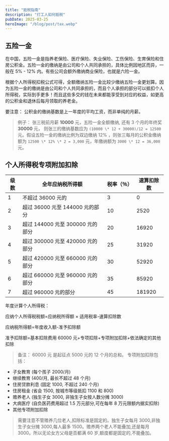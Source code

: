 ```yaml
---
title: "抵税指南"
description: "打工人如何抵税"
pubDate: 2025-03-25
heroImage: "/blog/post/tax.webp"
---
```


## 五险一金

在中国，五险一金是指养老保险、医疗保险、失业保险、工伤保险、生育保险和住房公积金。五险一金的缴纳是由公司和个人共同承担的，具体比例因地区而异，一般在 5% - 12% 内。有些公司会额外缴纳商业保险，也就是六险一金。

根据个人所得税扣税公式可得，全额缴纳五险一金比较少缴纳五险一金更划算。因为五险一金的缴纳是由公司和个人共同承担的，而且个人承担的部分可以抵扣个人所得税，实际到手更多！而且这些多交的钱在未来都能享受到对应的权益，如更高的公积金和退休后每月领取的养老金。

要注意： 公积金的缴纳基数是上一年度的平均工资，而非单纯的月薪。

> 例子： 张三税前月薪 **10000** 元，五险一金全额缴纳, 还有 3 个月的年终奖 **30000** 元， 则张三的缴纳基数应为 `(10000 \* 12 + 30000)/12 = 12500` 元。假设五险一金的缴纳比例为双边缴纳 12% ，则张三每月的公积金缴纳额为 `12500 \* 12% \* 2 = 3,000` 元，年缴纳额为 `3000 \* 12 = 36,000` 元。

## 个人所得税专项附加扣除

| 级数 | 全年应纳税所得额                 | 税率（％） | 速算扣除数 |
| ---- | -------------------------------- | ---------- | ---------- |
| 1    | 不超过 36000 元的                | 3          | 0          |
| 2    | 超过 36000 元至 144000 元的部分  | 10         | 2520       |
| 3    | 超过 144000 元至 300000 元的部分 | 20         | 16920      |
| 4    | 超过 300000 元至 420000 元的部分 | 25         | 31920      |
| 5    | 超过 420000 元至 660000 元的部分 | 30         | 52920      |
| 6    | 超过 660000 元至 960000 元的部分 | 35         | 85920      |
| 7    | 超过 960000 元的部分             | 45         | 181920     |

年度计算个人所得税：

应纳个人所得税税额=应纳税所得额 × 适用税率-速算扣除数

应纳税所得额=年度收入额-准予扣除额

准予扣除额=基本扣除费用 60000 元+专项扣除+专项附加扣除+依法确定的其他扣除

> 备注： 60000 元 是起征点 5000 元的 12 个月的总和。
> 专项附加扣除包括：

- 子女教育 (每个孩子 2000/月)
- 继续教育 (400/月, 最长不超过 48 个月)
- 住房贷款利息 (固定 1000, 不超过 240 个月)
- 住房租金 (省会 1500, 按城市等级抵扣 1100 和 800)
- 赡养老人 (独生子女 3000, 非独生子女按人数分摊 3000)
- 大病医疗 (自负医药费用超过 1.5 万元部分,可在每年 8 万元限额内据实扣除)
- 其他专项附加扣除

> 需要注意不管赡养几位老人,扣除标准是固定的。独生子女每月 3000,非独生子女分摊 3000,每人最多 1500。赡养两个老人不能叠加,还是每月 3000。所以无论女方父母是否都满 60 岁,额度都是固定的,不能叠加。
